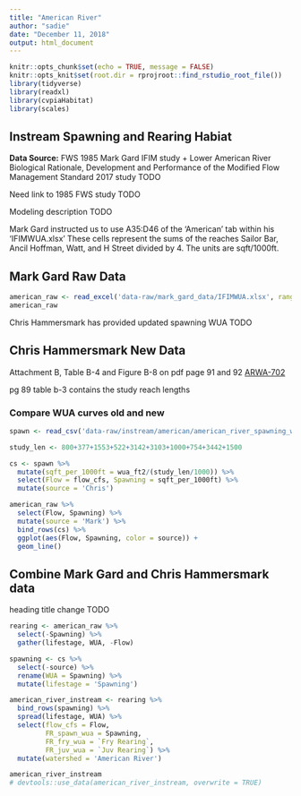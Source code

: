 ```yaml
---
title: "American River"
author: "sadie"
date: "December 11, 2018"
output: html_document
---
```


```r
knitr::opts_chunk$set(echo = TRUE, message = FALSE)
knitr::opts_knit$set(root.dir = rprojroot::find_rstudio_root_file())
library(tidyverse)
library(readxl)
library(cvpiaHabitat)
library(scales)

```

## Instream Spawning and Rearing Habiat
**Data Source:** FWS 1985 Mark Gard IFIM study + Lower American River Biological Rationale,
Development and Performance of the Modified Flow Management Standard 2017 study TODO

Need link to 1985 FWS study TODO

Modeling description TODO

Mark Gard instructed us to use A35:D46 of the 'American' tab within his 'IFIMWUA.xlsx'
These cells represent the sums of the reaches Sailor Bar, Ancil Hoffman, Watt, 
and H Street divided by 4. The units are sqft/1000ft. 

## Mark Gard Raw Data
```r
american_raw <- read_excel('data-raw/mark_gard_data/IFIMWUA.xlsx', range = "A35:D46", sheet = 'American')
american_raw 

```

Chris Hammersmark has provided updated spawning WUA TODO

## Chris Hammersmark New Data
Attachment B, Table B-4 and Figure B-8 on pdf page 91 and 92
[ARWA-702](https://s3-us-west-2.amazonaws.com/cvpia-reference-docs/ARWA-702.pdf)

pg 89 table b-3 contains the study reach lengths


### Compare WUA curves old and new
```r
spawn <- read_csv('data-raw/instream/american/american_river_spawning_wua.csv')

study_len <- 800+377+1553+522+3142+3103+1000+754+3442+1500

cs <- spawn %>%
  mutate(sqft_per_1000ft = wua_ft2/(study_len/1000)) %>% 
  select(Flow = flow_cfs, Spawning = sqft_per_1000ft) %>% 
  mutate(source = 'Chris')

american_raw %>% 
  select(Flow, Spawning) %>% 
  mutate(source = 'Mark') %>% 
  bind_rows(cs) %>% 
  ggplot(aes(Flow, Spawning, color = source)) +
  geom_line()

```

## Combine Mark Gard and Chris Hammersmark data

heading title change TODO
```r
rearing <- american_raw %>% 
  select(-Spawning) %>% 
  gather(lifestage, WUA, -Flow)

spawning <- cs %>% 
  select(-source) %>% 
  rename(WUA = Spawning) %>% 
  mutate(lifestage = 'Spawning')

american_river_instream <- rearing %>% 
  bind_rows(spawning) %>% 
  spread(lifestage, WUA) %>% 
  select(flow_cfs = Flow,
         FR_spawn_wua = Spawning,
         FR_fry_wua = `Fry Rearing`,
         FR_juv_wua = `Juv Rearing`) %>% 
  mutate(watershed = 'American River')

american_river_instream
# devtools::use_data(american_river_instream, overwrite = TRUE)
```

